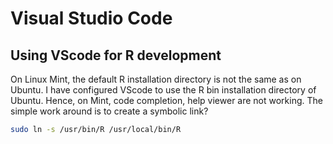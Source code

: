 # Visual Studio Code

## Using VScode for R development

On Linux Mint, the default R installation directory is not the same as on Ubuntu. I have configured VScode to use the R bin installation directory of Ubuntu. Hence, on Mint, code completion, help viewer are not working. The simple work around is to create a symbolic link?

```bash
sudo ln -s /usr/bin/R /usr/local/bin/R
```

